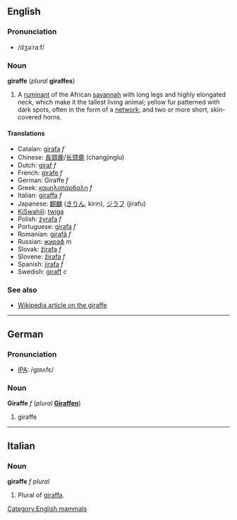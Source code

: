 ==English==
===Pronunciation===
*/dʒəˈraːf/

===Noun===
'''giraffe''' (''plural'' '''giraffes''')

#A [[ruminant]] of the African [[savannah]] with long legs and highly elongated neck, which make it the tallest living animal; yellow fur patterned with dark spots, often in the form of a [[network]]; and two or more short, skin-covered horns.

====Translations====
*Catalan: [[girafa]] ''f''
*Chinese: [[長頸鹿]]/[[长颈鹿]] (changjinglu)
*Dutch: [[giraf]] ''f''
*French: [[girafe]] ''f''
*German: Giraffe ''f''
*Greek: [[καμηλοπάρδαλη]] ''f''
*Italian: [[giraffa]] ''f''
*Japanese: [[麒麟]] ([[きりん]], kirin), [[ジラフ]] (jirafu)
*[[KiSwahili]]: [[twiga]]
*Polish: [[żyrafa]] ''f''
*Portuguese: [[girafa]] ''f''
*Romanian: [[girafă]] ''f''
*Russian: [[жираф]] ''m''
*Slovak: [[žirafa]] ''f''
*Slovene: [[žirafa]] ''f''
*Spanish: [[jirafa]] ''f''
*Swedish: [[giraff]] ''c''

===See also===
*[[w:Giraffe|Wikipedia article on the giraffe]]

----
==German==

===Pronunciation===

*[[w:IPA|IPA]]: /gɪʀʌfɛ/

===Noun===
'''Giraffe''' ''f'' (''plural'' '''[[Giraffen]]''')

#giraffe

----
==Italian==
===Noun===
'''giraffe''' ''f plural''

#Plural of [[giraffa]].

[[Category:English mammals]]